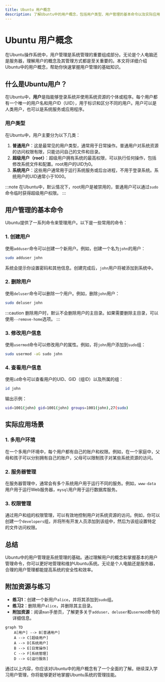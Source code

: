 ```yaml
---
title: Ubuntu 用户概念
description: 了解Ubuntu中的用户概念，包括用户类型、用户管理的基本命令以及实际应用场景。适合初学者快速掌握Ubuntu用户管理的基础知识。
---
```


# Ubuntu 用户概念

在Ubuntu操作系统中，用户管理是系统管理的重要组成部分。无论是个人电脑还是服务器，理解用户的概念及其管理方式都是至关重要的。本文将详细介绍Ubuntu中的用户概念，帮助你快速掌握用户管理的基础知识。

## 什么是Ubuntu用户？

在Ubuntu中，**用户**是指能够登录系统并使用系统资源的个体或程序。每个用户都有一个唯一的用户名和用户ID（UID），用于标识和区分不同的用户。用户可以是人类用户，也可以是系统服务或应用程序。

### 用户类型

在Ubuntu中，用户主要分为以下几类：

1. **普通用户**：这是最常见的用户类型，通常用于日常操作。普通用户对系统资源的访问权限有限，只能访问自己的文件和目录。
2. **超级用户（root）**：超级用户拥有系统的最高权限，可以执行任何操作，包括修改系统文件和配置。root用户的UID为0。
3. **系统用户**：这些用户通常用于运行系统服务或后台进程，不用于登录系统。系统用户的UID通常小于1000。

:::note
在Ubuntu中，默认情况下，root用户是被禁用的，普通用户可以通过`sudo`命令临时获得超级用户权限。
:::

## 用户管理的基本命令

Ubuntu提供了一系列命令来管理用户。以下是一些常用的命令：

### 1. 创建用户

使用`adduser`命令可以创建一个新用户。例如，创建一个名为`john`的用户：

```bash
sudo adduser john
```

系统会提示你设置密码和其他信息。创建完成后，`john`用户将被添加到系统中。

### 2. 删除用户

使用`deluser`命令可以删除一个用户。例如，删除`john`用户：

```bash
sudo deluser john
```

:::caution
删除用户时，默认不会删除用户的主目录。如果需要删除主目录，可以使用`--remove-home`选项。
:::

### 3. 修改用户信息

使用`usermod`命令可以修改用户的属性。例如，将`john`用户添加到`sudo`组：

```bash
sudo usermod -aG sudo john
```

### 4. 查看用户信息

使用`id`命令可以查看用户的UID、GID（组ID）以及所属的组：

```bash
id john
```

输出示例：

```bash
uid=1001(john) gid=1001(john) groups=1001(john),27(sudo)
```

## 实际应用场景

### 1. 多用户环境

在一个多用户环境中，每个用户都有自己的账户和权限。例如，在一个家庭中，父母和孩子可以分别拥有自己的账户，父母可以限制孩子对某些系统资源的访问。

### 2. 服务器管理

在服务器管理中，通常会有多个系统用户用于运行不同的服务。例如，`www-data`用户用于运行Web服务器，`mysql`用户用于运行数据库服务。

### 3. 权限管理

通过用户和组的权限管理，可以有效地控制用户对系统资源的访问。例如，你可以创建一个`developers`组，并将所有开发人员添加到该组中，然后为该组设置特定的文件访问权限。

## 总结

Ubuntu中的用户管理是系统管理的基础。通过理解用户的概念和掌握基本的用户管理命令，你可以更好地管理和维护Ubuntu系统。无论是个人电脑还是服务器，合理的用户管理都能提高系统的安全性和效率。

## 附加资源与练习

- **练习1**：创建一个新用户`alice`，并将其添加到`sudo`组。
- **练习2**：删除用户`alice`，并删除其主目录。
- **附加资源**：阅读`man`手册页，了解更多关于`adduser`、`deluser`和`usermod`命令的详细信息。

```mermaid
graph TD
    A[用户] --> B[普通用户]
    A --> C[超级用户]
    A --> D[系统用户]
    B --> E[日常操作]
    C --> F[系统管理]
    D --> G[运行服务]
```

通过以上内容，你应该对Ubuntu中的用户概念有了一个全面的了解。继续深入学习用户管理，你将能够更好地掌握Ubuntu系统的管理技能。
